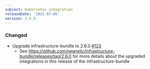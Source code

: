 ```yaml
---
subject: Kubernetes integration
releaseDate: '2021-07-06'
version: 2.6.0
---
```


### Changed

- Upgrade infrastructure-bundle to 2.6.0 [#123](https://github.com/newrelic/nri-kubernetes/pull/123)
  - See https://github.com/newrelic/infrastructure-bundle/releases/tag/2.6.0 for more details about the upgraded integrations in this release of the infrastructure-bundle
